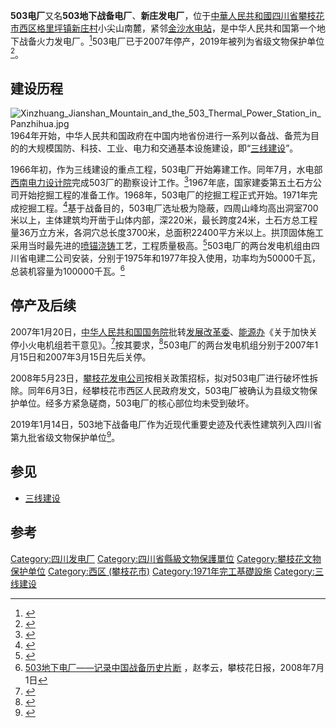 {{msg:四川省文物保護單位
|名稱 = 503地下战备电厂
|編號 = 166
|圖片 = 503 Thermal Power Station - closed.jpg
|級別 = S9
|分類 = 近现代重要史迹及代表性建筑
|時代 = 1966年
|地点 = [[四川省|四川省]][[攀枝花市|攀枝花市]][[西區_(攀枝花市)|西區]]
|坐標 = {{coord|26.571622|N|101.634053|E|region:CN-51_type:landmark|display=inline,title}}
|登錄 = 2019年1月14日
}}

'''503电厂'''又名'''503地下战备电厂'''、'''新庄发电厂'''，位于[[中華人民共和國|中華人民共和國]][[四川省|四川省]][[攀枝花市|攀枝花市]][[西区_(攀枝花市)|西区]][[格里坪镇|格里坪镇]][[新庄村|新庄村]]小尖山南麓，紧邻[[金沙水电站|金沙水电站]]，是中华人民共和国第一个地下战备火力发电厂。<ref>{{Cite web |url=http://pzhrb.newssc.org/html/2008-07/03/content_163401.htm |title=503电厂核心部位拆除紧急喊停 |accessdate=2015-03-16 |archive-date=2016-03-05 |archive-url=https://web.archive.org/web/20160305024623/http://pzhrb.newssc.org/html/2008-07/03/content_163401.htm |dead-url=yes }}</ref>503电厂已于2007年停产，2019年被列为省级文物保护单位<ref>{{Cite web |url=http://www.ncha.gov.cn/art/2019/1/18/art_723_153439.html |title=四川公布第九批省级文物保护单位 |accessdate=2019-12-19 |archive-date=2019-12-19 |archive-url=https://web.archive.org/web/20191219084544/http://www.ncha.gov.cn/art/2019/1/18/art_723_153439.html |dead-url=no }}</ref>。

==建设历程==
[[File:Xinzhuang_Jianshan_Mountain_and_the_503_Thermal_Power_Station_in_Panzhihua.jpg|thumb]]
1964年开始，中华人民共和国政府在中国内地省份进行一系列以备战、备荒为目的的大规模国防、科技、工业、电力和交通基本设施建设，即“[[三线建设|三线建设]]”。

1966年初，作为三线建设的重点工程，503电厂开始筹建工作。同年7月，水电部[[西南电力设计院|西南电力设计院]]完成503厂的勘察设计工作。<ref>{{Cite web |url=http://www.swepdi.com/news_detail.asp?id=254 |title=周大吉院长在庆祝建院四十五周年大会上的讲话 |accessdate=2015-03-16 |archive-date=2015-04-02 |archive-url=https://web.archive.org/web/20150402130704/http://www.swepdi.com/news_detail.asp?id=254 |dead-url=no }}</ref>1967年底，国家建委第五土石方公司开始挖掘工程的准备工作。1968年，503电厂的挖掘工程正式开始。1971年完成挖掘工程。<ref>{{Cite web |url=http://www.panzhihua.gov.cn/zjpzh/pzhsz/dwpnygy/876.shtml |title=《攀枝花市志》第二章 电力工业 |accessdate=2015-03-16 |archive-date=2015-04-02 |archive-url=https://web.archive.org/web/20150402124711/http://www.panzhihua.gov.cn/zjpzh/pzhsz/dwpnygy/876.shtml |dead-url=yes }}</ref>基于战备目的，503电厂选址极为隐蔽，四周山峰均高出洞室700米以上，主体建筑均开凿于山体内部，深220米，最长跨度24米，土石方总工程量36万立方米，各洞穴总长度3700米，总面积22400平方米以上。拱顶固体施工采用当时最先进的[[喷锚浇铸|喷锚浇铸]]工艺，工程质量极高。<ref>{{Cite web |url=http://www.pzh.gov.cn/news/2012/12/129373.html# |title=503电厂，三线建设的“洞府明珠” |access-date=2015-03-16 |archive-url=https://web.archive.org/web/20150402092609/http://www.pzh.gov.cn/news/2012/12/129373.html |archive-date=2015-04-02 |dead-url=yes }}</ref>503电厂的两台发电机组由四川省电建二公司安装，分别于1975年和1977年投入使用，功率均为50000千瓦，总装机容量为100000千瓦。<ref>[http://pzhrb.newssc.org/html/2008-07/01/content_160714.htm 503地下电厂——记录中国战备历史片断] {{Wayback|url=http://pzhrb.newssc.org/html/2008-07/01/content_160714.htm |date=20150402204223 }}，赵孝云，攀枝花日报，2008年7月1日</ref>

==停产及后续==
2007年1月20日，[[中华人民共和国国务院|中华人民共和国国务院]]批转[[中华人民共和国国家发展和改革委员会|发展改革委]]、[[国家能源领导小组办公室|能源办]]《关于加快关停小火电机组若干意见》。<ref>{{Cite web |url=http://news.sohu.com/20070131/n247964020.shtml |title=国家发改委、能源办加快关停小火电机组意见 |accessdate=2015-03-16 |archive-date=2015-04-02 |archive-url=https://web.archive.org/web/20150402092030/http://news.sohu.com/20070131/n247964020.shtml |dead-url=no }}</ref>按其要求，<ref>{{Cite web |url=http://www.chinapower.com.cn/newsarticle/1045/new1045404.asp |title=华电攀枝花发电公司再次关停一台小火电机组 |accessdate=2015-03-16 |archive-date=2015-04-02 |archive-url=https://web.archive.org/web/20150402133120/http://www.chinapower.com.cn/newsarticle/1045/new1045404.asp |dead-url=yes }}</ref>503电厂的两台发电机组分别于2007年1月15日和2007年3月15日先后关停。

2008年5月23日，[[攀枝花发电公司|攀枝花发电公司]]按相关政策招标，拟对503电厂进行破坏性拆除。同年6月3日，经攀枝花市西区人民政府发文，503电厂被确认为县级文物保护单位。经多方紧急磋商，503电厂的核心部位均未受到破坏。

2019年1月14日，503地下战备电厂作为近现代重要史迹及代表性建筑列入四川省第九批省级文物保护单位<ref>{{Cite web |url=http://sc.people.com.cn/n2/2019/0114/c345509-32525330.html |title=四川公布第九批省级文物保护单位（名单） |accessdate=2019-01-18 |archive-date=2019-01-19 |archive-url=https://web.archive.org/web/20190119121143/http://sc.people.com.cn/n2/2019/0114/c345509-32525330.html |dead-url=no }}</ref>。

==参见==
*[[三线建设|三线建设]]

==参考==
{{reflist|2}}

{{攀枝花市境内的四川省文物保护单位}}
[[Category:四川发电厂|Category:四川发电厂]]
[[Category:四川省縣級文物保護單位|Category:四川省縣級文物保護單位]]
[[Category:攀枝花文物保护单位|Category:攀枝花文物保护单位]]
[[Category:西区_(攀枝花市)|Category:西区 (攀枝花市)]]
[[Category:1971年完工基礎設施|Category:1971年完工基礎設施]]
[[Category:三线建设|Category:三线建设]]